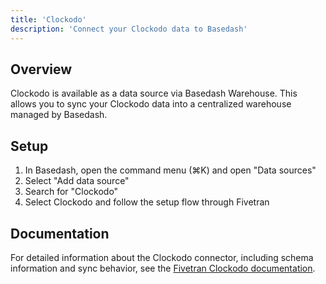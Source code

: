 ```yaml
---
title: 'Clockodo'
description: 'Connect your Clockodo data to Basedash'
---
```


## Overview

Clockodo is available as a data source via Basedash Warehouse. This allows you to sync your Clockodo data into a centralized warehouse managed by Basedash.

## Setup

1. In Basedash, open the command menu (⌘K) and open "Data sources"
2. Select "Add data source"
3. Search for "Clockodo"
4. Select Clockodo and follow the setup flow through Fivetran

## Documentation

For detailed information about the Clockodo connector, including schema information and sync behavior, see the [Fivetran Clockodo documentation](https://fivetran.com/docs/connectors/applications/clockodo).
